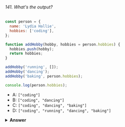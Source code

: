 ###### 141. What's the output?

```javascript
const person = {
  name: 'Lydia Hallie',
  hobbies: ['coding'],
};

function addHobby(hobby, hobbies = person.hobbies) {
  hobbies.push(hobby);
  return hobbies;
}

addHobby('running', []);
addHobby('dancing');
addHobby('baking', person.hobbies);

console.log(person.hobbies);
```

- A: `["coding"]`
- B: `["coding", "dancing"]`
- C: `["coding", "dancing", "baking"]`
- D: `["coding", "running", "dancing", "baking"]`

<details>
<summary>
<b>Answer</b>
</summary>

#### Answer: C

The `addHobby` function receives two arguments, `hobby` and `hobbies` with the default value of the `hobbies` array on the `person` object.

First, we invoke the `addHobby` function, and pass `"running"` as the value for `hobby` and an empty array as the value for `hobbies`. Since we pass an empty array as the value for `hobbies`, `"running"` gets added to this empty array.

Then, we invoke the `addHobby` function, and pass `"dancing"` as the value for `hobby`. We didn't pass a value for `hobbies`, so it gets the default value, the `hobbies` property on the `person` object. We push the hobby `dancing` to the `person.hobbies` array.

Last, we invoke the `addHobby` function, and pass `"baking"` as the value for `hobby`, and the `person.hobbies` array as the value for `hobbies`. We push the hobby `baking` to the `person.hobbies` array.

After pushing `dancing` and `baking`, the value of `person.hobbies` is `["coding", "dancing", "baking"]`

</details>
